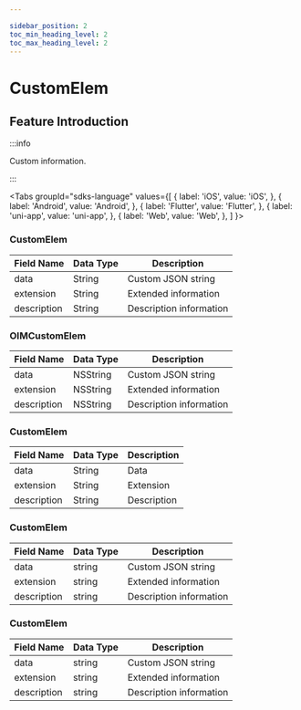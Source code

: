 ```yaml
---

sidebar_position: 2
toc_min_heading_level: 2
toc_max_heading_level: 2
---
```


# CustomElem

## Feature Introduction

:::info

Custom information.

:::

<Tabs
groupId="sdks-language"
values={[
{ label: 'iOS', value: 'iOS', },
{ label: 'Android', value: 'Android', },
{ label: 'Flutter', value: 'Flutter', },
{ label: 'uni-app', value: 'uni-app', },
{ label: 'Web', value: 'Web', },
]
}>

<TabItem value="Flutter">

### CustomElem

| Field Name   | Data Type | Description               |
| ------------ | --------- | ------------------------- |
| data         | String    | Custom JSON string        |
| extension    | String    | Extended information      |
| description  | String    | Description information   |

</TabItem>

<TabItem value="iOS">

### OIMCustomElem

| Field Name   | Data Type | Description               |
| ------------ | --------- | ------------------------- |
| data         | NSString  | Custom JSON string        |
| extension    | NSString  | Extended information      |
| description  | NSString  | Description information   |

</TabItem>

<TabItem value="Android">

### CustomElem

| Field Name   | Data Type | Description               |
| ------------ | --------- | ------------------------- |
| data         | String    | Data                      |
| extension    | String    | Extension                 |
| description  | String    | Description               |

</TabItem>

<TabItem value="Web">

### CustomElem

| Field Name   | Data Type | Description               |
| ------------ | --------- | ------------------------- |
| data         | string    | Custom JSON string        |
| extension    | string    | Extended information      |
| description  | string    | Description information   |

</TabItem>

<TabItem value="uni-app">

### CustomElem

| Field Name   | Data Type | Description               |
| ------------ | --------- | ------------------------- |
| data         | string    | Custom JSON string        |
| extension    | string    | Extended information      |
| description  | string    | Description information   |

</TabItem>

</Tabs>